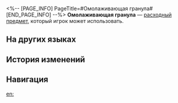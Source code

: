 <%-- [PAGE_INFO]
PageTitle=#Омолаживающая гранула#
[END_PAGE_INFO] --%>
{{Расходный предмет Инфобокс
|id          = 408604
|Изображения = Предмет Омолаживающая гранула.png
|Тип         = Расходные предметы энергии
|Редкость    = 3
|Эффект      = Восстанавливает отряду 2 очка техники.
|Описание    = Говорят, что она лечит все болезни, но на самом деле это просто пилюля из боярышника.<br />Но вообще очень вкусно.
|Рецепт      = 
|Источник1   = [[«Сытноценности»]]
|Источник2   = 
|Источник3   = 
}}
{{Описание|''- Пропаганда лечебных свойств оздоровительной продукции запрещена законом.''<br />''- Господин управитель, ну как же так? Это не оздоровительная продукция, а простая еда. Попробуйте сами, если не верите.''}}
'''Омолаживающая гранула''' — [[расходный предмет]], который игрок может использовать.

==На других языках==
{{На других языках
|en   = Rejuvenation Pellet
|zhs  = 养心返魂丹
|zht  = 養心返魂丹
|ja   = 養心返魂丹
|ko   = 양심반혼단
|es   = Píldora del rejuvenecimiento espiritual
|fr   = Comprimé de revitalisation
|ru   = Омолаживающая гранула
|th   = Rejuvenation Pellet
|vi   = Dưỡng Tâm Phản Hồn Đơn
|de   = Auferstehungstablette
|id   = Rejuvenation Pellet
|pt   = Bolinho Medicinal de Rejuvenescimento
}}

==История изменений==
{{История изменений|3.5}}

==Навигация==
{{Расходные предметы Навбокс}}

[[en:]]